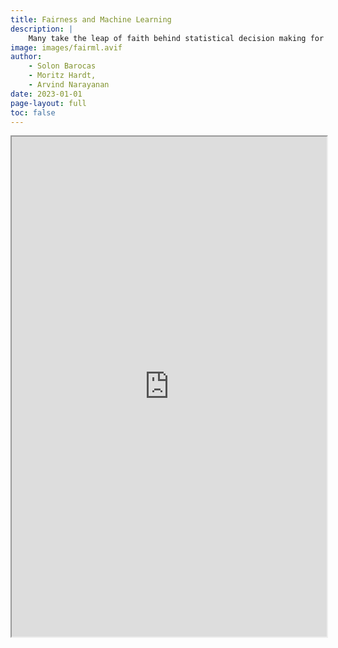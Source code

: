 ```yaml
---
title: Fairness and Machine Learning
description: |
    Many take the leap of faith behind statistical decision making for granted to an extent that it’s become difficult to question. In this book, we take machine learning as a reason to revisit this leap of faith and to interrogate how institutions make decisions about individuals. If machine learning is our way into studying institutional decision making, fairness is the moral lens through which we examine those decisions.
image: images/fairml.avif
author:
    - Solon Barocas
    - Moritz Hardt, 
    - Arvind Narayanan
date: 2023-01-01
page-layout: full
toc: false
---
```


```{=html}
<iframe width="100%" height="800" src="https://fairmlbook.org/" title="Fairness and Machine Learning"></iframe>
```

